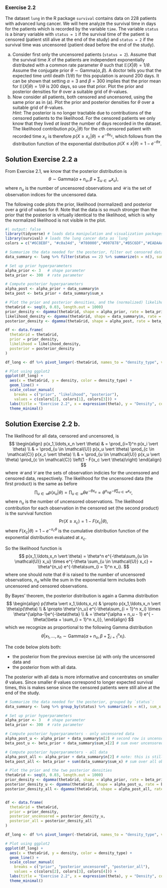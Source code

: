 
### Exercise 2.2
The dataset `lung` in the R package `survival` contains data on 228 patients with advanced lung cancer. We will here analyze the survival time in days for the patients which is recorded by the variable `time`. The variable `status` is a binary variable with `status = 1` if the survival time of the patient is censored (patient still alive at the end of the study) and `status = 2` if the survival time was uncensored (patient dead before the end of the study). 

(a) Consider first only the uncensored patients (`status = 2`). Assume that the survival time $X$ of the patients are independent exponentially distributed with a common rate parameter $\theta$ such that $\mathbb{E}(X \vert \theta) = 1/\theta$. Assume the conjugate prior $\theta \sim \mathrm{Gamma}(\alpha,\beta)$. A doctor tells you that the expected time until death ($1/\theta$) for this population is around $200$ days. It can be shown that setting $\alpha=3$ and $\beta=300$ implies that the prior mean for $\mathbb{E}(X \vert \theta) = 1/\theta$ is $200$ days, so use that prior. Plot the prior and posterior densities for $\theta$ over a suitable grid of $\theta$-values.
(b) Now consider all patients, both censored and uncensored, using the same prior as in (a). Plot the prior and posterior densities for $\theta$ over a suitable grid of $\theta$-values.  
*Hint*: The posterior is no longer tractable due to contributions of the censored patients to the likelihood. For the censored patients we only know that they lived *at least* the number of days recorded in the dataset. The likelihood contribution $p(x_c \vert \theta)$ for the $c$th censored patient with recorded time $x_c$ is therefore $p(X \geq x_c \vert \theta) = e^{-\theta x_c}$, which follows from the distribution function of the exponential distribution $p(X \leq x \vert \theta) = 1 - e^{-\theta x}$.


::: {#prob:expon_lung_a .callout-note icon="false" collapse="true"}
## Solution Exercise 2.2 a
From Exercise 2.1, we know that the posterior distribution is 
$$\theta \sim \mathrm{Gamma}(\alpha + n_u, \beta + \sum\nolimits_{u \in \mathcal{U}} x_u),$$
where $n_u$ is the number of uncensored observations and $\mathcal{U}$ is the set of observation indices for the uncensored data.

The following code plots the prior, likelihood (normalized) and posterior over a grid of values for $\theta$. Note that the data is so much stronger than the prior that the posterior is virtually identical to the likelihood, which is why the normalized likelihood is not visible in the plot.

```r
#| output: false
library(tidyverse) # loads data manipulation and visualization packages
library(survival) # loads the lung cancer data as `lung`
colors = c("#6C8EBF", "#c0a34d", "#780000","#007878","#B5C6DF","#EADAAA","#AE6666")
```

```r
# Summarize the data needed for the posterior, filter out censored data
data_summary <- lung %>% filter(status == 2) %>% summarize(n = n(), sum_x = sum(time))
```

```r
# Set up prior hyperparameters
alpha_prior <- 3   # shape parameter
beta_prior <- 300  # rate parameter

# Compute posterior hyperparameters
alpha_post <- alpha_prior + data_summary$n  
beta_post <- beta_prior + data_summary$sum_x   
```

```r
# Plot the prior and posterior densities, and the (normalized) likelihood as a bon 
thetaGrid <- seq(0, 0.03, length.out = 1000)
prior_density <- dgamma(thetaGrid, shape = alpha_prior, rate = beta_prior)
likelihood_density <- dgamma(thetaGrid, shape = data_summary$n, rate = data_summary$sum_x)
posterior_density <- dgamma(thetaGrid, shape = alpha_post, rate = beta_post)

df <- data.frame(
  thetaGrid = thetaGrid, 
  prior = prior_density, 
  likelihood = likelihood_density,
  posterior = posterior_density
)

df_long <- df %>% pivot_longer(-thetaGrid, names_to = "density_type", values_to = "density")

# Plot using ggplot2
ggplot(df_long) +
  aes(x = thetaGrid, y = density, color = density_type) +
  geom_line() +
  scale_colour_manual(
    breaks = c("prior", "likelihood", "posterior"), 
    values = c(colors[2], colors[1], colors[3])) +
  labs(title = "Exercise 2.2", x = expression(theta), y = "Density", color = "") + 
  theme_minimal()
```

:::


::: {#prob:expon_lung_b .callout-note icon="false" collapse="true"}
## Solution Exercise 2.2 b.

The likelihood for all data, censored and uncensored, is 
$$
\begin{align}
p(x_1,\ldots,x_n \vert \theta) & = \prod_{i=1}^n p(x_i \vert \theta) \\
& = \prod_{u \in \mathcal{U}} p(x_u \vert \theta) \prod_{c \in \mathcal{C}} p(x_c \vert \theta) \\
& = \prod_{u \in \mathcal{U}} p(x_u \vert \theta) \prod_{c \in \mathcal{C}} \left(1 - F(x_c \vert \theta)\right) 
\end{align}
$$
where $\mathcal{U}$ and $\mathcal{C}$ are the sets of observation indicies for the uncensored and censored data, respectively. The likelihood for the uncensored data (the first product) is the same as before
$$
\prod_{u \in \mathcal{U}} p(x_u \vert \theta) = \prod_{u \in \mathcal{U}} \theta e^{-\theta x_u} = \theta^{n_u} e^{-\theta\sum_{u \in \mathcal{U}} x_u},
$$
where $n_u$ is the number of uncensored observations. The likelihood contribution for each observation in the censored set (the second product) is the survival function
$$
\mathrm{Pr}(X \geq x_c) = 1 - F(x_c \vert \theta),
$$
where $F(x_c \vert \theta) = 1 - e^{-x_c \theta}$ is the cumulative distribution function of the exponential distribution evaluated at $x_c$.

So the likelihood function is
$$
p(x_1,\ldots,x_n \vert \theta) = \theta^n e^{-\theta\sum_{u \in \mathcal{U}} x_u} \times e^{-\theta \sum_{u \in \mathcal{U}} x_c} = \theta^{n_u} e^{-\theta\sum_{i = 1}^n x_i}.
$$
where one should note that $\theta$ is raised to the number of uncensored observations, $n_u$ while the sum in the exponential term includes both uncensored and censored observations.

By Bayes' theorem, the posterior distribution is again a Gamma distribution
$$
\begin{align}
p(\theta \vert x_1,\ldots,x_n) & \propto p(x_1,\ldots,x_n \vert \theta)p(\theta) \\
& \propto \theta^{n_u} e^{-\theta\sum_{i = 1}^n x_i} \times \theta^{\alpha-1}e^{-\beta\theta} \\
& = \theta^{\alpha + n_u - 1} e^{ -\theta(\beta + \sum_{i = 1}^n x_i)},
\end{align}
$$
which we recognize as proportional to the following Gamma distribution
$$
\theta \vert x_1,\ldots,x_n \sim \mathrm{Gamma}(\alpha + n_u,\beta + \sum\nolimits_{i=1}^n x_i).
$$ 

The code below plots both:

- the posterior from the previous exercise (a) with only the uncensored data and 
- the posterior from with all data.

The posterior with all data is more informative and concentrates on smaller $\theta$ values. Since smaller $\theta$ values correspond to longer expected survival times, this is makes sense since the censored patients were still alive at the end of the study.

```r
# Summarize the data needed for the posterior, grouped by `status`:
data_summary <- lung %>% group_by(status) %>% summarize(n = n(), sum_x = sum(time))
```

```r
# Set up prior hyperparameters
alpha_prior <- 3   # shape parameter
beta_prior <- 300  # rate parameter

# Compute posterior hyperparameters - only uncensored data
alpha_post_u <- alpha_prior + data_summary$n[2] # second row is uncensored data (status = 2)  
beta_post_u <- beta_prior + data_summary$sum_x[2] # sum over uncensored observations

# Compute posterior hyperparameters - all data
alpha_post_all <- alpha_prior + data_summary$n[2] # note: this is still n_u 
beta_post_all <- beta_prior + sum(data_summary$sum_x) # sum over all observations   
```

```r
# Plot the prior and the two posterior densities 
thetaGrid <- seq(0, 0.03, length.out = 1000)
prior_density <- dgamma(thetaGrid, shape = alpha_prior, rate = beta_prior)
posterior_density_u <- dgamma(thetaGrid, shape = alpha_post_u, rate = beta_post_u)
posterior_density_all <- dgamma(thetaGrid, shape = alpha_post_all, rate = beta_post_all)


df <- data.frame(
  thetaGrid = thetaGrid, 
  prior = prior_density, 
  posterior_uncensored = posterior_density_u,
  posterior_all = posterior_density_all
)

df_long <- df %>% pivot_longer(-thetaGrid, names_to = "density_type", values_to = "density")

# Plot using ggplot2
ggplot(df_long) +
  aes(x = thetaGrid, y = density, color = density_type) +
  geom_line() +
  scale_colour_manual(
    breaks = c("prior", "posterior_uncensored", "posterior_all"), 
    values = c(colors[2], colors[3], colors[4])) +
  labs(title = "Exercise 2.2", x = expression(theta), y = "Density", color = "") + 
  theme_minimal()
```

:::
